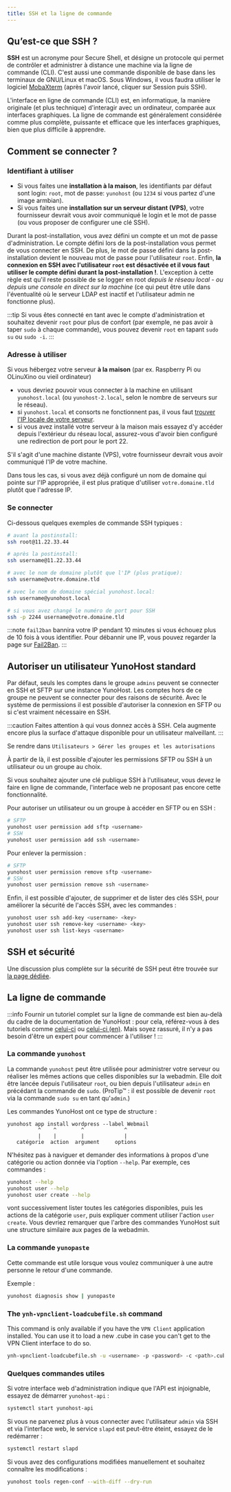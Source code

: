 ```yaml
---
title: SSH et la ligne de commande
---
```



## Qu’est-ce que SSH ?

**SSH** est un acronyme pour Secure Shell, et désigne un protocole qui permet de contrôler et administrer à distance une machine via la ligne de commande (CLI). C'est aussi une commande disponible de base dans les terminaux de GNU/Linux et macOS. Sous Windows, il vous faudra utiliser le logiciel [MobaXterm](https://mobaxterm.mobatek.net/download-home-edition.html) (après l'avoir lancé, cliquer sur Session puis SSH).

L'interface en ligne de commande (CLI) est, en informatique, la manière originale (et plus technique) d'interagir avec un ordinateur, comparée aux interfaces graphiques. La ligne de commande est généralement considérée comme plus complète, puissante et efficace que les interfaces graphiques, bien que plus difficile à apprendre.

## Comment se connecter ?

### Identifiant à utiliser

<Tabs>
<TabItem value="before-postinstall" label="Before running the initial configuration (post-installation)" default>

- Si vous faites une **installation à la maison**, les identifiants par défaut sont login: `root`, mot de passe: `yunohost` (ou `1234` si vous partez d'une image armbian).
- Si vous faites une **installation sur un serveur distant (VPS)**, votre fournisseur devrait vous avoir communiqué le login et le mot de passe (ou vous proposer de configurer une clé SSH).

</TabItem>
<TabItem value="after-postinstall" label="After running the post-installation" default>

Durant la post-installation, vous avez défini un compte et un mot de passe d'administration. Le compte défini lors de la post-installation vous permet de vous connecter en SSH. De plus, le mot de passe défini dans la post-installation devient le nouveau mot de passe pour l'utilisateur `root`. Enfin, **la connexion en SSH avec l'utilisateur `root` est désactivée et il vous faut utiliser le compte défini durant la post-installation !**. L'exception à cette règle est qu'il reste possible de se logger en root *depuis le réseau local - ou depuis une console en direct sur la machine* (ce qui peut être utile dans l'éventualité où le serveur LDAP est inactif et l'utilisateur admin ne fonctionne plus).

:::tip
Si vous êtes connecté en tant avec le compte d'administration et souhaitez devenir `root` pour plus de confort (par exemple, ne pas avoir à taper `sudo` à chaque commande), vous pouvez devenir `root` en tapant `sudo su` ou `sudo -i`.
:::

</TabItem>
</Tabs>

### Adresse à utiliser

Si vous hébergez votre serveur **à la maison** (par ex. Raspberry Pi ou OLinuXino ou vieil ordinateur)

- vous devriez pouvoir vous connecter à la machine en utilisant `yunohost.local` (ou `yunohost-2.local`, selon le nombre de serveurs sur le réseau).
- si `yunohost.local` et consorts ne fonctionnent pas, il vous faut [trouver l'IP locale de votre serveur](/install/post_install/find_ip).
- si vous avez installé votre serveur à la maison mais essayez d'y accéder depuis l'extérieur du réseau local, assurez-vous d'avoir bien configuré une redirection de port pour le port 22.

S'il s'agit d'une machine distante (VPS), votre fournisseur devrait vous avoir communiqué l'IP de votre machine.

Dans tous les cas, si vous avez déjà configuré un nom de domaine qui pointe sur l'IP appropriée, il est plus pratique d'utiliser `votre.domaine.tld` plutôt que l'adresse IP.

### Se connecter

Ci-dessous quelques exemples de commande SSH typiques :

```bash
# avant la postinstall:
ssh root@11.22.33.44

# après la postinstall:
ssh username@11.22.33.44

# avec le nom de domaine plutôt que l'IP (plus pratique):
ssh username@votre.domaine.tld

# avec le nom de domaine spécial yunohost.local:
ssh username@yunohost.local

# si vous avez changé le numéro de port pour SSH 
ssh -p 2244 username@votre.domaine.tld
```

:::note
`fail2ban` bannira votre IP pendant 10 minutes si vous échouez plus de 10 fois à vous identifier. Pour débannir une IP, vous pouvez regarder la page sur [Fail2Ban](/admin/troubleshooting/fail2ban).
:::

## Autoriser un utilisateur YunoHost standard

Par défaut, seuls les comptes dans le groupe `admins` peuvent se connecter en SSH et SFTP sur une instance YunoHost. Les comptes hors de ce groupe ne peuvent se connecter pour des raisons de sécurité. Avec le système de permissions il est possible d'autoriser la connexion en SFTP ou si c'est vraiment nécessaire en SSH.

:::caution
Faites attention à qui vous donnez accès à SSH. Cela augmente encore plus la surface d'attaque disponible pour un utilisateur malveillant.
:::

<Tabs>
<TabItem value="web" label="From the web interface">

Se rendre dans `Utilisateurs > Gérer les groupes et les autorisations`

À partir de là, il est possible d'ajouter les permissions SFTP ou SSH à un utilisateur ou un groupe au choix.

Si vous souhaitez ajouter une clé publique SSH à l'utilisateur, vous devez le faire en ligne de commande, l'interface web ne proposant pas encore cette fonctionnalité.

</TabItem>
<TabItem value="cli" label="From the command line">

Pour autoriser un utilisateur ou un groupe à accéder en SFTP ou en SSH :

```bash
# SFTP
yunohost user permission add sftp <username>
# SSH
yunohost user permission add ssh <username>
```

Pour enlever la permission :

```bash
# SFTP
yunohost user permission remove sftp <username>
# SSH
yunohost user permission remove ssh <username>
```

Enfin, il est possible d'ajouter, de supprimer et de lister des clés SSH, pour améliorer la sécurité de l'accès SSH, avec les commandes :

```bash
yunohost user ssh add-key <username> <key>
yunohost user ssh remove-key <username> <key>
yunohost user ssh list-keys <username>
```

</TabItem>
</Tabs>

## SSH et sécurité

Une discussion plus complète sur la sécurité de SSH peut être trouvée sur [la page dédiée](/admin/tutorials/security).

## La ligne de commande

:::info
Fournir un tutoriel complet sur la ligne de commande est bien au-delà du cadre de la documentation de YunoHost : pour cela, référez-vous à des tutoriels comme [celui-ci](https://doc.ubuntu-fr.org/tutoriel/console_ligne_de_commande) ou [celui-ci (en)](http://linuxcommand.org/). Mais soyez rassuré, il n'y a pas besoin d'être un expert pour commencer à l'utiliser !
:::

### La commande `yunohost`

La commande `yunohost` peut être utilisée pour administrer votre serveur ou réaliser les mêmes actions que celles disponibles sur la webadmin. Elle doit être lancée depuis l'utilisateur `root`, ou bien depuis l'utilisateur `admin` en précédant la commande de `sudo`. (ProTip™ : il est possible de devenir `root` via la commande `sudo su` en tant qu'`admin`.)

Les commandes YunoHost ont ce type de structure :

```text
yunohost app install wordpress --label Webmail
          ^    ^        ^             ^
          |    |        |             |
   catégorie  action  argument     options
```

N'hésitez pas à naviguer et demander des informations à propos d'une catégorie ou action donnée via l'option `--help`. Par exemple, ces commandes :

```bash
yunohost --help
yunohost user --help
yunohost user create --help
```

vont successivement lister toutes les catégories disponibles, puis les actions de la catégorie `user`, puis expliquer comment utiliser l'action `user create`. Vous devriez remarquer que l'arbre des commandes YunoHost suit une structure similaire aux pages de la webadmin.

### La commande `yunopaste`

Cette commande est utile lorsque vous voulez communiquer à une autre personne le retour d'une commande.

Exemple :

```bash
yunohost diagnosis show | yunopaste
```

### The `ynh-vpnclient-loadcubefile.sh` command

This command is only available if you have the `VPN Client` application installed. You can use it to load a new .cube in case you can't get to the VPN Client interface to do so.

```bash
ynh-vpnclient-loadcubefile.sh -u <username> -p <password> -c <path>.cube
```

### Quelques commandes utiles

Si votre interface web d'administration indique que l'API est injoignable, essayez de démarrer `yunohost-api` :

```bash
systemctl start yunohost-api
```

Si vous ne parvenez plus à vous connecter avec l'utilisateur `admin` via SSH et via l'interface web, le service `slapd` est peut-être éteint, essayez de le redémarrer :

```bash
systemctl restart slapd
```

Si vous avez des configurations modifiées manuellement et souhaitez connaître les modifications :

```bash
yunohost tools regen-conf --with-diff --dry-run
```
